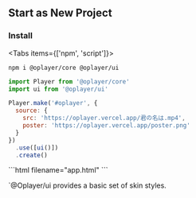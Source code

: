 
## Start as New Project

### Install

<Tabs items={['npm', 'script']}>
  <Tab>
```shell
npm i @oplayer/core @oplayer/ui
```

```js filename="app.js"
import Player from '@oplayer/core'
import ui from '@oplayer/ui'

Player.make('#oplayer', {
  source: {
    src: 'https://oplayer.vercel.app/君の名は.mp4',
    poster: 'https://oplayer.vercel.app/poster.png'
  }
})
  .use([ui()])
  .create()
```

  </Tab>

  <Tab>
```html filename="app.html"
<script src="https://cdn.jsdelivr.net/npm/@oplayer/core@latest/dist/index.ui.js"></script>
<script>
  OPlayer.make('#oplayer', {
    source: {
      src: 'https://oplayer.vercel.app/君の名は.mp4',
      poster: 'https://oplayer.vercel.app/poster.png'
    }
  })
    .use([OPlayer.ui()])
    .create()
</script>
```

</Tab>
</Tabs>

<Callout>`@Oplayer/ui provides a basic set of skin styles.</Callout>
